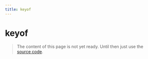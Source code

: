 ```yaml
---
title: keyof
---
```


# keyof

> The content of this page is not yet ready. Until then just use the [source code](https://github.com/fabian-hiller/valibot/blob/main/library/src/methods/keyof/keyof.ts).
